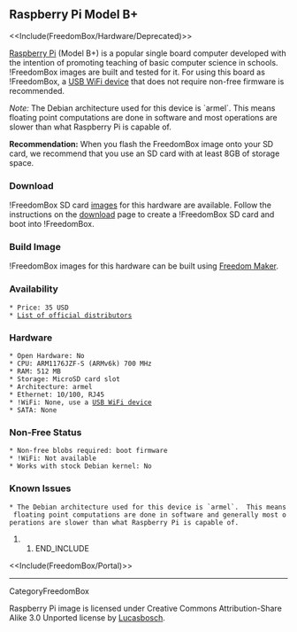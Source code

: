 == Raspberry Pi Model B+ ==

{{attachment:raspberrypi.jpg|Raspberry Pi (Model B+)|width=640,height=429}}

<<Include(FreedomBox/Hardware/Deprecated)>>

[[http://www.raspberrypi.org/products/model-b-plus/|Raspberry Pi]] (Model B+) is a popular single board computer developed with the intention of promoting  teaching of basic computer science in schools.  !FreedomBox images are built and tested for it.  For using this board as !FreedomBox, a [[FreedomBox/Hardware/USBWiFi|USB WiFi device]] that does not require non-free firmware is recommended.

''Note:'' The Debian architecture used for this device is `armel`.  This means floating point computations are done in software and most operations are slower than what Raspberry Pi is capable of. 

'''Recommendation:''' When you flash the FreedomBox image onto your SD card, we recommend that you use an SD card with at least 8GB of storage space.

=== Download ===

!FreedomBox SD card [[FreedomBox/Download|images]] for this hardware are available.  Follow the instructions on the [[FreedomBox/Download|download]] page to create a !FreedomBox SD card and boot into !FreedomBox.

=== Build Image ===

!FreedomBox images for this hardware can be built using [[FreedomBox/Maker|Freedom Maker]].

=== Availability ===

 * Price: 35 USD
 * [[http://www.raspberrypi.org/products/model-b-plus/|List of official distributors]]

=== Hardware ===

 * Open Hardware: No
 * CPU: ARM1176JZF-S (ARMv6k) 700 MHz
 * RAM: 512 MB
 * Storage: MicroSD card slot
 * Architecture: armel
 * Ethernet: 10/100, RJ45
 * !WiFi: None, use a [[FreedomBox/Hardware/USBWiFi|USB WiFi device]]
 * SATA: None

=== Non-Free Status ===

 * Non-free blobs required: boot firmware
 * !WiFi: Not available
 * Works with stock Debian kernel: No

=== Known Issues ===

 * The Debian architecture used for this device is `armel`.  This means floating point computations are done in software and generally most operations are slower than what Raspberry Pi is capable of.

## END_INCLUDE

<<Include(FreedomBox/Portal)>>

----
CategoryFreedomBox

Raspberry Pi image is licensed under Creative Commons Attribution-Share Alike 3.0 Unported license by [[https://commons.wikimedia.org/wiki/File:Raspberry_Pi_B%2B_top.jpg|Lucasbosch]].
